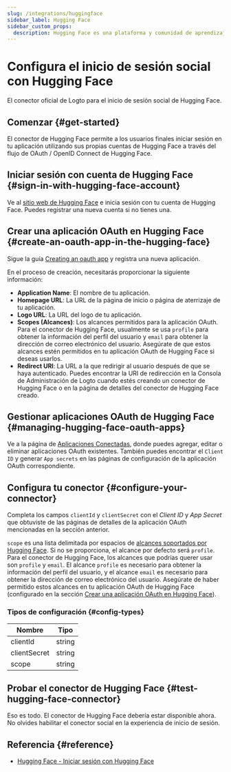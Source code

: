 ```yaml
---
slug: /integrations/huggingface
sidebar_label: Hugging Face
sidebar_custom_props:
  description: Hugging Face es una plataforma y comunidad de aprendizaje automático (ML) y ciencia de datos que ayuda a los usuarios a construir, desplegar y entrenar modelos de aprendizaje automático.
---
```



# Configura el inicio de sesión social con Hugging Face

El conector oficial de Logto para el inicio de sesión social de Hugging Face.

<GuideTip />

## Comenzar \{#get-started}

El conector de Hugging Face permite a los usuarios finales iniciar sesión en tu aplicación utilizando sus propias cuentas de Hugging Face a través del flujo de OAuth / OpenID Connect de Hugging Face.

## Iniciar sesión con cuenta de Hugging Face \{#sign-in-with-hugging-face-account}

Ve al [sitio web de Hugging Face](https://huggingface.co/) e inicia sesión con tu cuenta de Hugging Face. Puedes registrar una nueva cuenta si no tienes una.

## Crear una aplicación OAuth en Hugging Face \{#create-an-oauth-app-in-the-hugging-face}

Sigue la guía [Creating an oauth app](https://huggingface.co/docs/hub/en/oauth#creating-an-oauth-app) y registra una nueva aplicación.

En el proceso de creación, necesitarás proporcionar la siguiente información:

- **Application Name**: El nombre de tu aplicación.
- **Homepage URL**: La URL de la página de inicio o página de aterrizaje de tu aplicación.
- **Logo URL**: La URL del logo de tu aplicación.
- **Scopes (Alcances)**: Los alcances permitidos para la aplicación OAuth. Para el conector de Hugging Face, usualmente se usa `profile` para obtener la información del perfil del usuario y `email` para obtener la dirección de correo electrónico del usuario. Asegúrate de que estos alcances estén permitidos en tu aplicación OAuth de Hugging Face si deseas usarlos.
- **Redirect URI**: La URL a la que redirigir al usuario después de que se haya autenticado. Puedes encontrar la URI de redirección en la Consola de Administración de Logto cuando estés creando un conector de Hugging Face o en la página de detalles del conector de Hugging Face creado.

## Gestionar aplicaciones OAuth de Hugging Face \{#managing-hugging-face-oauth-apps}

Ve a la página de [Aplicaciones Conectadas](https://huggingface.co/settings/connected-applications), donde puedes agregar, editar o eliminar aplicaciones OAuth existentes. También puedes encontrar el `Client ID` y generar `App secrets` en las páginas de configuración de la aplicación OAuth correspondiente.

## Configura tu conector \{#configure-your-connector}

Completa los campos `clientId` y `clientSecret` con el _Client ID_ y _App Secret_ que obtuviste de las páginas de detalles de la aplicación OAuth mencionadas en la sección anterior.

`scope` es una lista delimitada por espacios de [alcances soportados por Hugging Face](https://huggingface.co/docs/hub/en/oauth#currently-supported-scopes). Si no se proporciona, el alcance por defecto será `profile`. Para el conector de Hugging Face, los alcances que podrías querer usar son `profile` y `email`. El alcance `profile` es necesario para obtener la información del perfil del usuario, y el alcance `email` es necesario para obtener la dirección de correo electrónico del usuario. Asegúrate de haber permitido estos alcances en tu aplicación OAuth de Hugging Face (configurado en la sección [Crear una aplicación OAuth en Hugging Face](#create-an-oauth-app-in-the-hugging-face)).

### Tipos de configuración \{#config-types}

| Nombre       | Tipo   |
| ------------ | ------ |
| clientId     | string |
| clientSecret | string |
| scope        | string |

## Probar el conector de Hugging Face \{#test-hugging-face-connector}

Eso es todo. El conector de Hugging Face debería estar disponible ahora. No olvides <MainSiteUrl href="/connectors/social-connectors#enable-social-sign-in">habilitar el conector social en la experiencia de inicio de sesión</MainSiteUrl>.

## Referencia \{#reference}

- [Hugging Face - Iniciar sesión con Hugging Face](https://huggingface.co/docs/hub/en/oauth#sign-in-with-hugging-face)
